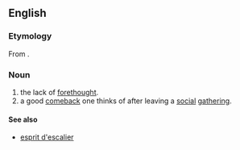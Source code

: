 ==English==

===Etymology===
From {{prefix|after|wit}}.

===Noun===
{{infl|en|noun}}

# the lack of [[forethought]].
# a good [[comeback]] one thinks of after leaving a [[social]] [[gathering]].

====See also====
*[[esprit d'escalier]]